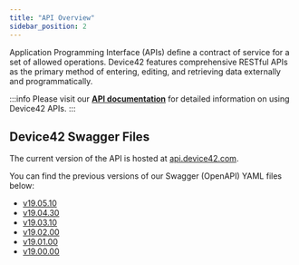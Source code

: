 ```yaml
---
title: "API Overview"
sidebar_position: 2
---
```


Application Programming Interface (APIs) define a contract of service for a set of allowed operations. Device42 features comprehensive RESTful APIs as the primary method of entering, editing, and retrieving data externally and programmatically.

:::info
Please visit our **[API documentation](https://api.device42.com/)** for detailed information on using Device42 APIs.
:::

## Device42 Swagger Files

The current version of the API is hosted at [api.device42.com](https://api.device42.com/).

You can find the previous versions of our Swagger (OpenAPI) YAML files below:

- <a href="/assets/files/d42-swagger-v190510.yaml" download>v19.05.10</a>  
- <a href="/assets/files/d42-swagger-v190430.yaml" download>v19.04.30</a>  
- <a href="/assets/files/d42-swagger-v190310.yaml" download>v19.03.10</a>  
- <a href="/assets/files/d42-swagger-v190200.yaml" download>v19.02.00</a>  
- <a href="/assets/files/d42-swagger-v190100.yaml" download>v19.01.00</a>  
- <a href="/assets/files/d42-swagger-v190000.yaml" download>v19.00.00</a>